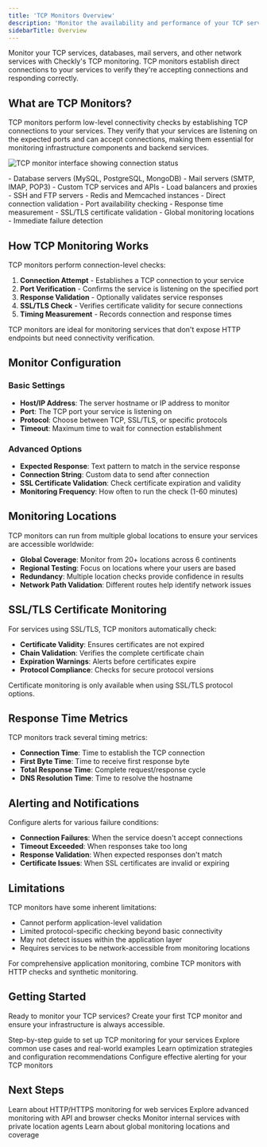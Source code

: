 ```yaml
---
title: 'TCP Monitors Overview'
description: 'Monitor the availability and performance of your TCP services by establishing connections and verifying responses.'
sidebarTitle: Overview
---
```



Monitor your TCP services, databases, mail servers, and other network services with Checkly's TCP monitoring. TCP monitors establish direct connections to your services to verify they're accepting connections and responding correctly.

## What are TCP Monitors?

TCP monitors perform low-level connectivity checks by establishing TCP connections to your services. They verify that your services are listening on the expected ports and can accept connections, making them essential for monitoring infrastructure components and backend services.

![TCP monitor interface showing connection status](/images/tcp-monitors/tcp-monitor-overview.png)

<CardGroup cols={2}>
<Card title="Perfect for" icon="check">
- Database servers (MySQL, PostgreSQL, MongoDB)
- Mail servers (SMTP, IMAP, POP3)
- Custom TCP services and APIs
- Load balancers and proxies
- SSH and FTP servers
- Redis and Memcached instances
</Card>

<Card title="Key benefits" icon="network-wired">
- Direct connection validation
- Port availability checking
- Response time measurement
- SSL/TLS certificate validation
- Global monitoring locations
- Immediate failure detection
</Card>
</CardGroup>

## How TCP Monitoring Works

TCP monitors perform connection-level checks:

1. **Connection Attempt** - Establishes a TCP connection to your service
2. **Port Verification** - Confirms the service is listening on the specified port
3. **Response Validation** - Optionally validates service responses
4. **SSL/TLS Check** - Verifies certificate validity for secure connections
5. **Timing Measurement** - Records connection and response times

<Tip>
TCP monitors are ideal for monitoring services that don't expose HTTP endpoints but need connectivity verification.
</Tip>

## Monitor Configuration

### Basic Settings

- **Host/IP Address**: The server hostname or IP address to monitor
- **Port**: The TCP port your service is listening on
- **Protocol**: Choose between TCP, SSL/TLS, or specific protocols
- **Timeout**: Maximum time to wait for connection establishment

### Advanced Options

- **Expected Response**: Text pattern to match in the service response
- **Connection String**: Custom data to send after connection
- **SSL Certificate Validation**: Check certificate expiration and validity
- **Monitoring Frequency**: How often to run the check (1-60 minutes)


## Monitoring Locations

TCP monitors can run from multiple global locations to ensure your services are accessible worldwide:

- **Global Coverage**: Monitor from 20+ locations across 6 continents
- **Regional Testing**: Focus on locations where your users are based
- **Redundancy**: Multiple location checks provide confidence in results
- **Network Path Validation**: Different routes help identify network issues

## SSL/TLS Certificate Monitoring

For services using SSL/TLS, TCP monitors automatically check:

- **Certificate Validity**: Ensures certificates are not expired
- **Chain Validation**: Verifies the complete certificate chain
- **Expiration Warnings**: Alerts before certificates expire
- **Protocol Compliance**: Checks for secure protocol versions

<Warning>
Certificate monitoring is only available when using SSL/TLS protocol options.
</Warning>

## Response Time Metrics

TCP monitors track several timing metrics:

- **Connection Time**: Time to establish the TCP connection
- **First Byte Time**: Time to receive first response byte
- **Total Response Time**: Complete request/response cycle
- **DNS Resolution Time**: Time to resolve the hostname

## Alerting and Notifications

Configure alerts for various failure conditions:

- **Connection Failures**: When the service doesn't accept connections
- **Timeout Exceeded**: When responses take too long
- **Response Validation**: When expected responses don't match
- **Certificate Issues**: When SSL certificates are invalid or expiring


## Limitations

TCP monitors have some inherent limitations:

- Cannot perform application-level validation
- Limited protocol-specific checking beyond basic connectivity
- May not detect issues within the application layer
- Requires services to be network-accessible from monitoring locations

<Note>
For comprehensive application monitoring, combine TCP monitors with HTTP checks and synthetic monitoring.
</Note>

## Getting Started

Ready to monitor your TCP services? Create your first TCP monitor and ensure your infrastructure is always accessible.

<CardGroup cols={2}>
<Card title="Creating Your First TCP Monitor" href="/docs/detect/uptime-monitoring/tcp-monitors/creating-your-first-tcp-monitor">
Step-by-step guide to set up TCP monitoring for your services
</Card>

<Card title="TCP Monitor Use Cases" href="/docs/detect/uptime-monitoring/tcp-monitors/use-cases">
Explore common use cases and real-world examples
</Card>

<Card title="TCP Monitor Best Practices" href="/docs/detect/uptime-monitoring/tcp-monitors/best-practices">
Learn optimization strategies and configuration recommendations
</Card>

<Card title="Alert Configuration" href="/docs/communicate/alerts">
Configure effective alerting for your TCP monitors
</Card>
</CardGroup>

## Next Steps

<CardGroup cols={2}>
<Card title="URL Monitors" href="/docs/detect/uptime-monitoring/url-monitors/overview">
Learn about HTTP/HTTPS monitoring for web services
</Card>

<Card title="Synthetic Monitoring" href="/docs/detect/synthetic-monitoring/overview">
Explore advanced monitoring with API and browser checks
</Card>

<Card title="Private Locations" href="/docs/getting-started/platform/private-locations/overview">
Monitor internal services with private location agents
</Card>

<Card title="Monitoring Locations" href="/docs/concepts/locations">
Learn about global monitoring locations and coverage
</Card>
</CardGroup>